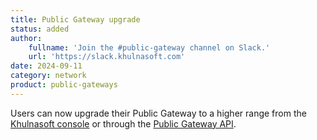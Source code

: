 ```yaml
---
title: Public Gateway upgrade
status: added
author:
    fullname: 'Join the #public-gateway channel on Slack.'
    url: 'https://slack.khulnasoft.com'
date: 2024-09-11
category: network
product: public-gateways
---
```


Users can now upgrade their Public Gateway to a higher range from the [Khulnasoft console](https://console.khulnasoft.com/) or through the [Public Gateway API](https://www.khulnasoft.com/en/developers/api/public-gateway/).

